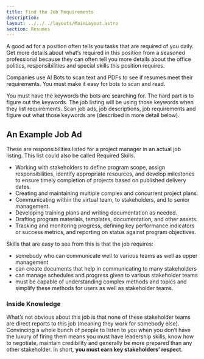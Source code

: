 ```yaml
---
title: Find the Job Requirements
description: 
layout: ../../../layouts/MainLayout.astro
section: Resumes
---
```


A good ad for a position often tells you tasks that are required of you daily. Get more details about what’s required in this position from a seasoned professional because they can often tell you more details about the office politics, responsibilities and special skills this position requires. 

Companies use AI Bots to scan text and PDFs to see if resumes meet their requirements. You must make it easy for bots to scan and read. 

You must have the keywords the bots are searching for. The hard part is to figure out the keywords. The job listing will be using those keywords when they list requirements. Scan job ads, job descriptions, job requirements and figure out what those keywords are (described in more detail below).

## An Example Job Ad
These are responsibilities listed for a project manager in an actual job listing. This list could also be called Required Skills.
- Working with stakeholders to define program scope, assign responsibilities, identify appropriate resources, and develop milestones to ensure timely completion of projects based on published delivery dates.
- Creating and maintaining multiple complex and concurrent project plans.
- Communicating within the virtual team, to stakeholders, and to senior management.
- Developing training plans and writing documentation as needed.
- Drafting program materials, templates, documentation, and other assets.
- Tracking and monitoring progress, defining key performance indicators or success metrics, and reporting on status against program objectives.

Skills that are easy to see from this is that the job requires:
- somebody who can communicate well to various teams as well as upper management
- can create documents that help in communicating to many stakeholders
- can manage schedules and progress given to various stakeholder teams
- must be capable of understanding complex methods and topics and simplify these methods for users as well as stakeholder teams.

### Inside Knowledge

What’s not obvious about this job is that none of these stakeholder teams are direct reports to this job (meaning they work for somebody else). Convincing a whole bunch of people to listen to you when you don’t have the luxury of firing them means you must have leadership skills, know how to negotiate, maintain credibility and generally be more prepared than any other stakeholder. In short, **you must earn key stakeholders’ respect**.
